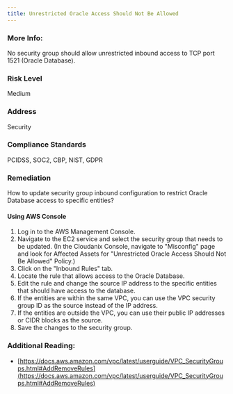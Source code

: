 ```yaml
---
title: Unrestricted Oracle Access Should Not Be Allowed
---
```


### More Info:

No security group should allow unrestricted inbound access to TCP port 1521 (Oracle Database).

### Risk Level

Medium

### Address

Security

### Compliance Standards

PCIDSS, SOC2, CBP, NIST, GDPR

### Remediation

How to update security group inbound configuration to restrict Oracle Database access to specific entities?

#### Using AWS Console

1. Log in to the AWS Management Console.
2. Navigate to the EC2 service and select the security group that needs to be updated.
    (In the Cloudanix Console, navigate to "Misconfig" page and look for Affected Assets for "Unrestricted Oracle Access Should Not Be Allowed" Policy.)
3. Click on the "Inbound Rules" tab.
4. Locate the rule that allows access to the Oracle Database.
5. Edit the rule and change the source IP address to the specific entities that should have access to the database.
6. If the entities are within the same VPC, you can use the VPC security group ID as the source instead of the IP address.
7. If the entities are outside the VPC, you can use their public IP addresses or CIDR blocks as the source.
8. Save the changes to the security group.

### Additional Reading:

- [https://docs.aws.amazon.com/vpc/latest/userguide/VPC_SecurityGroups.html#AddRemoveRules](https://docs.aws.amazon.com/vpc/latest/userguide/VPC_SecurityGroups.html#AddRemoveRules)
